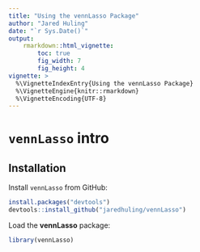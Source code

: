 ```yaml
---
title: "Using the vennLasso Package"
author: "Jared Huling"
date: "`r Sys.Date()`"
output: 
    rmarkdown::html_vignette:
        toc: true
        fig_width: 7
        fig_height: 4
vignette: >
  %\VignetteIndexEntry{Using the vennLasso Package}
  %\VignetteEngine{knitr::rmarkdown}
  %\VignetteEncoding{UTF-8}
---
```


# `vennLasso` intro 


## Installation


Install `vennLasso` from GitHub:

```r
install.packages("devtools")
devtools::install_github("jaredhuling/vennLasso")
```

Load the **vennLasso** package:
```r
library(vennLasso)
```




